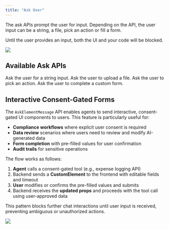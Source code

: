 ```yaml
---
title: "Ask User"
---
```


The ask APIs prompt the user for input. Depending on the API, the user input can be a string, a file, pick an action or fill a form.

Until the user provides an input, both the UI and your code will be blocked.

<Frame caption="Ask File example">
  <img src="/images/ask-file.png" />
</Frame>

## Available Ask APIs

<CardGroup cols={2}>
  <Card
    title="Text Input"
    icon="text"
    color="#ea5a0c"
    href="/api-reference/ask/ask-for-input"
  >
    Ask the user for a string input.
  </Card>
  <Card
    title="File"
    icon="file"
    color="#0285c7"
    href="/api-reference/ask/ask-for-file"
  >
    Ask the user to upload a file.
  </Card>
  <Card
    title="Action"
    icon="bolt"
    color="#16a34a"
    href="/api-reference/ask/ask-for-action"
  >
    Ask the user to pick an action.
  </Card>
  <Card
    title="Element"
    icon="square-check"
    color="#9333ea"
    href="/api-reference/ask/ask-for-element"
  >
    Ask the user to complete a custom form.
  </Card>
</CardGroup>

## Interactive Consent-Gated Forms

The `AskElementMessage` API enables agents to send interactive, consent-gated UI components to users. This feature is particularly useful for:

- **Compliance workflows** where explicit user consent is required
- **Data review** scenarios where users need to review and modify AI-generated data
- **Form completion** with pre-filled values for user confirmation
- **Audit trails** for sensitive operations

The flow works as follows:

1. **Agent** calls a consent-gated tool (e.g., expense logging API)
2. Backend sends a **CustomElement** to the frontend with editable fields and timeout
3. **User** modifies or confirms the pre-filled values and submits
4. Backend receives the **updated props** and proceeds with the tool call using user-approved data

This pattern blocks further chat interactions until user input is received, preventing ambiguous or unauthorized actions.

<Frame caption="Ask Element example">
  <img src="/images/ask-element.png" />
</Frame>